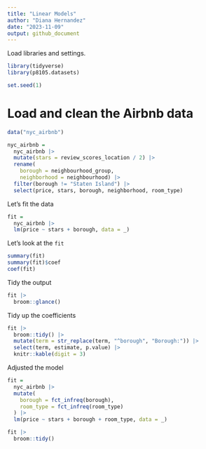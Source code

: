 ```yaml
---
title: "Linear Models"
author: "Diana Hernandez"
date: "2023-11-09"
output: github_document
---
```


Load libraries and settings.

```r
library(tidyverse)
library(p8105.datasets)

set.seed(1)
```


# Load and clean the Airbnb data

```r
data("nyc_airbnb")

nyc_airbnb = 
  nyc_airbnb |> 
  mutate(stars = review_scores_location / 2) |> 
  rename(
    borough = neighbourhood_group,
    neighborhood = neighbourhood) |> 
  filter(borough != "Staten Island") |> 
  select(price, stars, borough, neighborhood, room_type)
```

Let's fit the data

```r
fit = 
  nyc_airbnb |>
  lm(price ~ stars + borough, data = _)
```

Let's look at the `fit`

```r
summary(fit)
summary(fit)$coef
coef(fit)
```

Tidy the output

```r
fit |>
  broom::glance()
```

Tidy up the coefficients

```r
fit |>
  broom::tidy() |>
  mutate(term = str_replace(term, "^borough", "Borough:")) |>
  select(term, estimate, p.value) |>
  knitr::kable(digit = 3)
```

Adjusted the model

```r
fit =
  nyc_airbnb |>
  mutate(
    borough = fct_infreq(borough),
    room_type = fct_infreq(room_type)
  ) |>
  lm(price ~ stars + borough + room_type, data = _)

fit |>
  broom::tidy()
```

